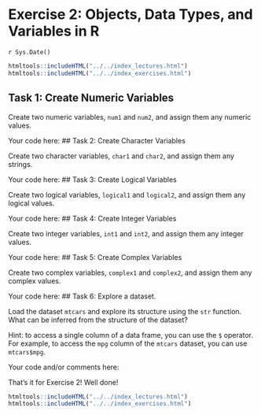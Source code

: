 # Exercise 2: Objects, Data Types, and Variables in R
`r Sys.Date()`

```r
htmltools::includeHTML("../../index_lectures.html")
htmltools::includeHTML("../../index_exercises.html")
```



## Task 1: Create Numeric Variables

Create two numeric variables, `num1` and `num2`, and assign them any numeric
values.

Your code here:
## Task 2: Create Character Variables

Create two character variables, `char1` and `char2`, and assign them any
strings.

Your code here:
## Task 3: Create Logical Variables

Create two logical variables, `logical1` and `logical2`, and assign them any
logical values.

Your code here:
## Task 4: Create Integer Variables

Create two integer variables, `int1` and `int2`, and assign them any integer
values.

Your code here:
## Task 5: Create Complex Variables

Create two complex variables, `complex1` and `complex2`, and assign them any
complex values.

Your code here:
## Task 6: Explore a dataset.

Load the dataset `mtcars` and explore its structure using the `str` function.
What can be inferred from the structure of the dataset?

Hint: to access a single column of a data frame, you can use the `$`
operator. For example, to access the `mpg` column of the `mtcars` dataset,
you can use `mtcars$mpg`.

Your code and/or comments here:

That's it for Exercise 2! Well done!


```r
htmltools::includeHTML("../../index_lectures.html")
htmltools::includeHTML("../../index_exercises.html")
```

